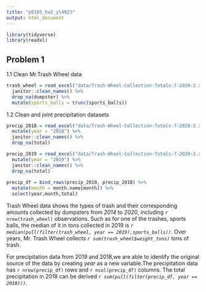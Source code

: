 ```yaml
---
title: "p8105_hw2_yl4923"
output: html_document
---
```


```r
library(tidyverse)
library(readxl)
```

## Problem 1
1.1 Clean Mr.Trash Wheel data
```r
trash_wheel = read_excel("data/Trash-Wheel-Collection-Totals-7-2020-2.xlsx", sheet = "Mr. Trash Wheel", range = "A2:N535") %>% 
  janitor::clean_names() %>%
  drop_na(dumpster) %>% 
  mutate(sports_balls = trunc(sports_balls))
```

1.2 Clean and joint precipitation datasets
```r
precip_2018 = read_excel("data/Trash-Wheel-Collection-Totals-7-2020-2.xlsx",sheet = "2018 Precipitation",range = "A2:B14") %>%
  mutate(year = "2018") %>% 
  janitor::clean_names() %>%
  drop_na(total) 

precip_2019 = read_excel("data/Trash-Wheel-Collection-Totals-7-2020-2.xlsx",sheet = "2019 Precipitation",range = "A2:B14") %>%
  mutate(year = "2019") %>% 
  janitor::clean_names() %>%
  drop_na(total) 
   
precip_df = bind_rows(precip_2019, precip_2018) %>%
  mutate(month = month.name[month]) %>%
  select(year,month,total)
```
Trash Wheel data shows the types of trash and their corresponding amounts collected by dumpsters from _2014_ to _2020_, including `r nrow(trash_wheel)` observations. Such as for one of the trashes, sports balls, the median of it in tons collected in 2019 is *`r median(pull(filter(trash_wheel, year == 2019),sports_balls))`*. Over years, Mr. Trash Wheel collects *`r sum(trash_wheel$weight_tons)`* tons of trash.

For precipitation data from 2019 and 2018,we are able to identify the original source of the data by creating _year_ as a new variable.The precipitation data has `r nrow(precip_df)` rows and `r ncol(precip_df)` columns. The total precipitation in 2018 can be derived *`r sum(pull(filter(precip_df, year == 2018)))`*.

